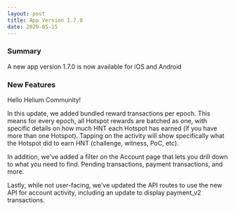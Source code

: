 ```yaml
---
layout: post
title: App Version 1.7.0
date: 2020-05-15
---
```


### Summary

A new app version 1.7.0 is now available for iOS and Android

### New Features

Hello Helium Community!

In this update, we added bundled reward transactions per epoch. This means for every epoch, all
Hotspot rewards are batched as one, with specific details on how much HNT each Hotspot has earned
(if you have more than one Hotspot). Tapping on the activity will show specifically what the Hotspot
did to earn HNT (challenge, witness, PoC, etc).

In addition, we've added a filter on the Account page that lets you drill down to what you need to
find. Pending transactions, payment transactions, and more.

Lastly, while not user-facing, we've updated the API routes to use the new API for account activity,
including an update to display payment_v2 transactions.
